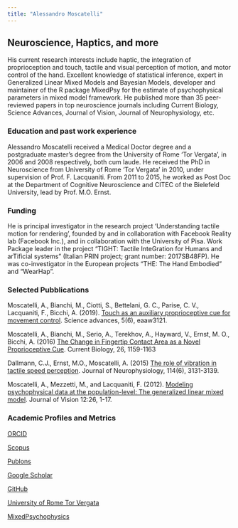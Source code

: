 ```yaml
---
title: "Alessandro Moscatelli"
---
```

  
## Neuroscience, Haptics, and more {.tabset .tabset-fade .tabset-pills}

His current research interests include haptic, the integration of proprioception and touch, tactile and visual perception of motion, and motor control of the hand. Excellent knowledge of statistical inference, expert in Generalized Linear Mixed Models and Bayesian Models, developer and maintainer of the R package MixedPsy for the estimate of psychophysical parameters in mixed model framework. He published more than 35 peer-reviewed papers in top neuroscience journals including Current Biology, Science Advances, Journal of Vision, Journal of Neurophysiology, etc.

### Education and past work experience

Alessandro Moscatelli received a Medical Doctor degree and a postgraduate master’s degree from the University of Rome ‘Tor Vergata’, in 2006 and 2008 respectively, both cum laude. He received the PhD in Neuroscience from University of Rome ‘Tor Vergata’ in 2010, under supervision of Prof. F. Lacquaniti. From 2011 to 2015, he worked as Post Doc at the Department of Cognitive Neuroscience and CITEC of the Bielefeld University, lead by Prof. M.O. Ernst. 

### Funding

He is principal investigator in the research project ‘Understanding tactile motion for rendering’, founded by and in collaboration with Facebook Reality lab (Facebook Inc.), and in collaboration with the University of Pisa. Work Package leader in the project "TIGHT: Tactile InteGration for Humans and arTificial systems" (Italian PRIN project; grant number: 2017SB48FP). He was co-investigator in the European projects "THE: The Hand Embodied" and "WearHap". 

### Selected Pubblications

Moscatelli, A., Bianchi, M., Ciotti, S., Bettelani, G. C., Parise, C. V., Lacquaniti, F., Bicchi, A. (2019). [Touch as an auxiliary proprioceptive cue for movement control](https://advances.sciencemag.org/content/5/6/eaaw3121). Science advances, 5(6), eaaw3121.

Moscatelli, A., Bianchi, M., Serio, A., Terekhov, A., Hayward, V., Ernst, M. O., Bicchi, A. (2016) [The Change in Fingertip Contact Area as a Novel Proprioceptive Cue](http://dx.doi.org/10.1016/j.cub.2016.02.052). Current Biology, 26, 1159-1163 

Dallmann, C.J., Ernst, M.O., Moscatelli, A. (2015) [The role of vibration in tactile speed perception](http://doi.org/10.1152/jn.00621.2015). Journal of Neurophysiology, 114(6), 3131-3139.  

Moscatelli, A., Mezzetti, M., and Lacquaniti, F. (2012). [Modeling psychophysical data at the population-level: The generalized linear mixed model](https://doi.org/10.1167/12.11.26). Journal of Vision 12:26, 1-17.

### Academic Profiles and Metrics

[ORCID](https://orcid.org/0000-0001-6269-4536)

[Scopus](https://www.scopus.com/authid/detail.uri?authorId=54886426100)

[Publons](https://publons.com/researcher/1605615/alessandro-moscatelli/)

[Google Scholar](https://scholar.google.it/citations?user=jOA38scAAAAJ&hl=it&oi=ao)

[GitHub](https://github.com/moskante)

[University of Rome Tor Vergata](http://directory.uniroma2.it/index.php/chart/dettagliDocente/14662)

[MixedPsychophysics](www.mixedpsychophysics.wordpress.com)
